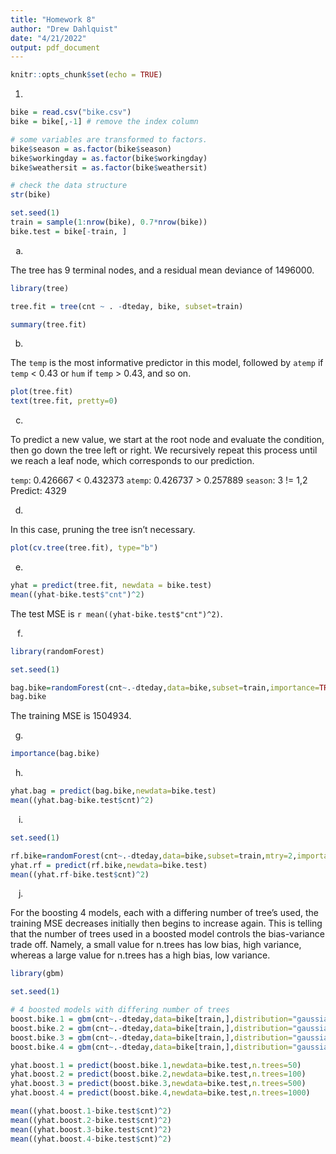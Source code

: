 ```yaml
---
title: "Homework 8"
author: "Drew Dahlquist"
date: "4/21/2022"
output: pdf_document
---
```


```r
knitr::opts_chunk$set(echo = TRUE)
```

1.

```r
bike = read.csv("bike.csv")
bike = bike[,-1] # remove the index column

# some variables are transformed to factors.
bike$season = as.factor(bike$season)
bike$workingday = as.factor(bike$workingday)
bike$weathersit = as.factor(bike$weathersit)

# check the data structure
str(bike)

set.seed(1)
train = sample(1:nrow(bike), 0.7*nrow(bike))
bike.test = bike[-train, ]
```

(a)

The tree has 9 terminal nodes, and a residual mean deviance of 1496000.

```r
library(tree)

tree.fit = tree(cnt ~ . -dteday, bike, subset=train)

summary(tree.fit)
```

(b)

The `temp` is the most informative predictor in this model, followed by `atemp` if `temp` < 0.43 or `hum` if `temp` > 0.43, and so on.

```r
plot(tree.fit)
text(tree.fit, pretty=0)
```

(c)

To predict a new value, we start at the root node and evaluate the condition, then go down the tree left or right. We recursively repeat this process until we reach a leaf node, which corresponds to our prediction.

`temp`: 0.426667 < 0.432373
`atemp`: 0.426737 > 0.257889
`season`: 3 != 1,2
Predict: 4329

(d)

In this case, pruning the tree isn't necessary.

```r
plot(cv.tree(tree.fit), type="b")
```

(e)

```r
yhat = predict(tree.fit, newdata = bike.test)
mean((yhat-bike.test$"cnt")^2)
```

The test MSE is `r mean((yhat-bike.test$"cnt")^2)`.

(f)

```r
library(randomForest)

set.seed(1)

bag.bike=randomForest(cnt~.-dteday,data=bike,subset=train,importance=TRUE)
bag.bike
```

The training MSE is 1504934.

(g)

```r
importance(bag.bike)
```

(h)

```r
yhat.bag = predict(bag.bike,newdata=bike.test)
mean((yhat.bag-bike.test$cnt)^2)
```

(i)

```r
set.seed(1)

rf.bike=randomForest(cnt~.-dteday,data=bike,subset=train,mtry=2,importance=TRUE)
yhat.rf = predict(rf.bike,newdata=bike.test)
mean((yhat.rf-bike.test$cnt)^2)
```

(j)

For the boosting 4 models, each with a differing number of tree's used, the training MSE decreases initially then begins to increase again. This is telling that the number of trees used in a boosted model controls the bias-variance trade off. Namely, a small value for n.trees has low bias, high variance, whereas a large value for n.trees has a high bias, low variance.

```r
library(gbm)

set.seed(1)

# 4 boosted models with differing number of trees
boost.bike.1 = gbm(cnt~.-dteday,data=bike[train,],distribution="gaussian",interaction.depth=1,n.trees=50)
boost.bike.2 = gbm(cnt~.-dteday,data=bike[train,],distribution="gaussian",interaction.depth=1,n.trees=100)
boost.bike.3 = gbm(cnt~.-dteday,data=bike[train,],distribution="gaussian",interaction.depth=1,n.trees=500)
boost.bike.4 = gbm(cnt~.-dteday,data=bike[train,],distribution="gaussian",interaction.depth=1,n.trees=1000)

yhat.boost.1 = predict(boost.bike.1,newdata=bike.test,n.trees=50)
yhat.boost.2 = predict(boost.bike.2,newdata=bike.test,n.trees=100)
yhat.boost.3 = predict(boost.bike.3,newdata=bike.test,n.trees=500)
yhat.boost.4 = predict(boost.bike.4,newdata=bike.test,n.trees=1000)

mean((yhat.boost.1-bike.test$cnt)^2)
mean((yhat.boost.2-bike.test$cnt)^2)
mean((yhat.boost.3-bike.test$cnt)^2)
mean((yhat.boost.4-bike.test$cnt)^2)
```
